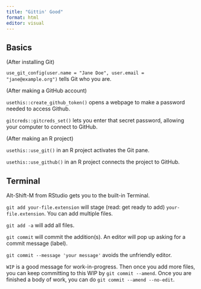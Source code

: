 ```yaml
---
title: "Gittin' Good"
format: html
editor: visual
---
```


## Basics

(After installing Git)

`use_git_config(user.name = "Jane Doe", user.email = "jane@example.org")` tells Git who you are.

(After making a GitHub account)

`usethis::create_github_token()` opens a webpage to make a password needed to access Github.

`gitcreds::gitcreds_set()` lets you enter that secret password, allowing your computer to connect to GitHub.

(After making an R project)

`usethis::use_git()` in an R project activates the Git pane. 

`usethis::use_github()` in an R project connects the project to GitHub.

## Terminal

Alt-Shift-M from RStudio gets you to the built-in Terminal.

`git add your-file.extension` will stage (read: get ready to add) `your-file.extension`. You can add multiple files.

`git add -a` will add all files.

`git commit` will commit the addition(s). An editor will pop up asking for a commit message (label). 

`git commit --message 'your message'` avoids the unfriendly editor. 

`WIP` is a good message for work-in-progress. Then once you add more files, you can keep committing to this WIP by `git commit --amend`. Once you are finished a body of work, you can do `git commit --amend --no-edit`.





